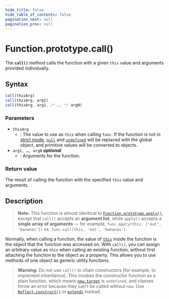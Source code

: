 ```yaml
---
hide_title: false
hide_table_of_contents: false
pagination_next: null
pagination_prev: null
---
```

# Function.prototype.call()

The **`call()`** method calls the function with a given `this` value and arguments provided individually.

## Syntax

```js
call(thisArg)
call(thisArg, arg1)
call(thisArg, arg1, /* …, */ argN)
```

### Parameters

- `thisArg`
  - : The value to use as `this` when calling `func`. If the function is not in [strict mode](https://developer.mozilla.org/docs/Web/JavaScript/Reference/Strict_mode), [`null`](https://developer.mozilla.org/docs/Web/JavaScript/Reference/Operators/null) and [`undefined`](../../../globals/undefined.mdx) will be replaced with the global object, and primitive values will be converted to objects.
- `arg1, …, argN` _**optional**_
  - : Arguments for the function.

### Return value

The result of calling the function with the specified `this` value and arguments.

## Description

> **Note:** This function is almost identical to [`Function.prototype.apply()`](../../../globals/Function/prototype/apply.mdx), except that `call()` accepts an **argument list**, while `apply()` accepts a **single array of arguments** — for example, `func.apply(this, ['eat', 'bananas'])` vs. `func.call(this, 'eat', 'bananas')`.

Normally, when calling a function, the value of [`this`](https://developer.mozilla.org/docs/Web/JavaScript/Reference/Operators/this) inside the function is the object that the function was accessed on. With `call()`, you can assign an arbitrary value as `this` when calling an existing function, without first attaching the function to the object as a property. This allows you to use methods of one object as generic utility functions.

> **Warning:** Do not use `call()` to chain constructors (for example, to implement inheritance). This invokes the constructor function as a plain function, which means [`new.target`](https://developer.mozilla.org/docs/Web/JavaScript/Reference/Operators/new.target) is `undefined`, and classes throw an error because they can't be called without `new`. Use [`Reflect.construct()`](../../../globals/Reflect/construct.mdx) or [`extends`](https://developer.mozilla.org/docs/Web/JavaScript/Reference/Classes/extends) instead.
